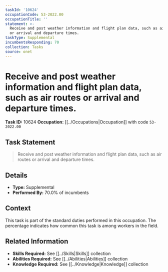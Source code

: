 ```yaml
---
taskId: '10624'
occupationCode: 53-2022.00
occupationTitle: ''
statement: >-
  Receive and post weather information and flight plan data, such as air routes
  or arrival and departure times.
taskType: Supplemental
incumbentsResponding: 70
collection: Tasks
source: onet
---
```

# Receive and post weather information and flight plan data, such as air routes or arrival and departure times.

**Task ID:** 10624
**Occupation:** [[../Occupations|Occupation]] with code `53-2022.00`

## Task Statement

> Receive and post weather information and flight plan data, such as air routes or arrival and departure times.

## Details

- **Type:** Supplemental
- **Performed By:** 70.0% of incumbents

## Context

This task is part of the standard duties performed in this occupation. The percentage indicates how common this task is among workers in the field.

## Related Information

- **Skills Required:** See [[../Skills|Skills]] collection
- **Abilities Required:** See [[../Abilities|Abilities]] collection
- **Knowledge Required:** See [[../Knowledge|Knowledge]] collection
